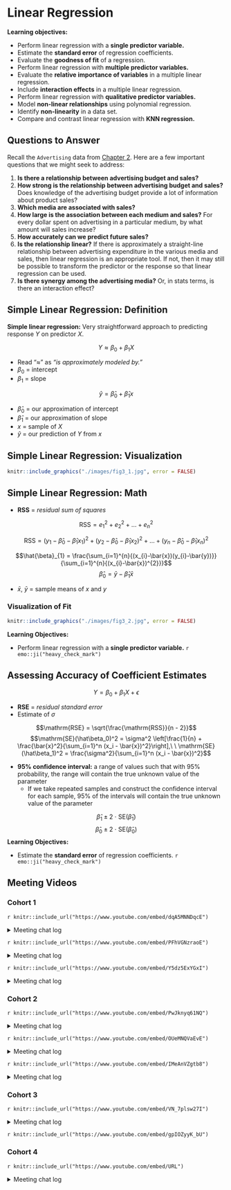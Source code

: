# Linear Regression {#linear}

**Learning objectives:**

- Perform linear regression with a **single predictor variable.**
- Estimate the **standard error** of regression coefficients.
- Evaluate the **goodness of fit** of a regression.
- Perform linear regression with **multiple predictor variables.**
- Evaluate the **relative importance of variables** in a multiple linear regression.
- Include **interaction effects** in a multiple linear regression.
- Perform linear regression with **qualitative predictor variables.**
- Model **non-linear relationships** using polynomial regression.
- Identify **non-linearity** in a data set.
- Compare and contrast linear regression with **KNN regression.**

## Questions to Answer

Recall the `Advertising` data from [Chapter 2](#learning). Here are a few important questions that we might seek to address:

1. **Is there a relationship between advertising budget and sales?**
2. **How strong is the relationship between advertising budget and sales?** Does knowledge of the advertising budget provide a lot of information about product sales?
3. **Which media are associated with sales?**
4. **How large is the association between each medium and sales?** For every dollar spent on advertising in a particular medium, by what amount will sales increase? 
5. **How accurately can we predict future sales?**
6. **Is the relationship linear?** If there is approximately a straight-line relationship between advertising expenditure in the various media and sales, then linear regression is an appropriate tool. If not, then it may still be possible to transform the predictor or the response so that linear regression can be used.
7. **Is there synergy among the advertising media?** Or, in stats terms, is there an interaction effect?

## Simple Linear Regression: Definition

**Simple linear regression:** Very straightforward approach to predicting response $Y$ on predictor $X$.

$$Y \approx \beta_{0} + \beta_{1}X$$

- Read "$\approx$" as *"is approximately modeled by."*
- $\beta_{0}$ = intercept
- $\beta_{1}$ = slope

$$\hat{y} = \hat{\beta}_{0} + \hat{\beta}_{1}x$$

- $\hat{\beta}_{0}$ = our approximation of intercept
- $\hat{\beta}_{1}$ = our approximation of slope
- $x$ = sample of $X$
- $\hat{y}$ = our prediction of $Y$ from $x$

## Simple Linear Regression: Visualization

```r

knitr::include_graphics("./images/fig3_1.jpg", error = FALSE)
```

## Simple Linear Regression: Math

- **RSS** = *residual sum of squares*

$$\mathrm{RSS} = e^{2}_{1} + e^{2}_{2} + \ldots + e^{2}_{n}$$

$$\mathrm{RSS} = (y_{1} - \hat{\beta}_{0} - \hat{\beta}_{1}x_{1})^{2} + (y_{2} - \hat{\beta}_{0} - \hat{\beta}_{1}x_{2})^{2} + \ldots + (y_{n} - \hat{\beta}_{0} - \hat{\beta}_{1}x_{n})^{2}$$

$$\hat{\beta}_{1} = \frac{\sum_{i=1}^{n}{(x_{i}-\bar{x})(y_{i}-\bar{y})}}{\sum_{i=1}^{n}{(x_{i}-\bar{x})^{2}}}$$
$$\hat{\beta}_{0} = \bar{y} - \hat{\beta}_{1}\bar{x}$$

- $\bar{x}$, $\bar{y}$ = sample means of $x$ and $y$

### Visualization of Fit

```r

knitr::include_graphics("./images/fig3_2.jpg", error = FALSE)
```

**Learning Objectives:**

- Perform linear regression with a **single predictor variable.** `r emo::ji("heavy_check_mark")`

## Assessing Accuracy of Coefficient Estimates

$$Y = \beta_{0} + \beta_{1}X + \epsilon$$

- **RSE** = *residual standard error*
- Estimate of $\sigma$

$$\mathrm{RSE} = \sqrt{\frac{\mathrm{RSS}}{n - 2}}$$
$$\mathrm{SE}(\hat\beta_0)^2 = \sigma^2 \left[\frac{1}{n} + \frac{\bar{x}^2}{\sum_{i=1}^n (x_i - \bar{x})^2}\right],\ \ \mathrm{SE}(\hat\beta_1)^2 = \frac{\sigma^2}{\sum_{i=1}^n (x_i - \bar{x})^2}$$

- **95% confidence interval:** a range of values such that with 95% probability, the range will contain the true unknown value of the parameter
  - If we take repeated samples and construct the confidence interval for each sample, 95% of the intervals will contain the true unknown value of the parameter

$$\hat\beta_1 \pm 2\ \cdot \ \mathrm{SE}(\hat\beta_1)$$
$$\hat\beta_0 \pm 2\ \cdot \ \mathrm{SE}(\hat\beta_0)$$
**Learning Objectives:**

- Estimate the **standard error** of regression coefficients. `r emo::ji("heavy_check_mark")`


## Meeting Videos

### Cohort 1

`r knitr::include_url("https://www.youtube.com/embed/dqA5MNNDqcE")`

<details>
<summary> Meeting chat log </summary>

```
00:07:48	A. S. Ghatpande:	Good morning
00:07:56	Daniel Lupercio:	Good morning everyone!
00:08:56	Kim Martin:	👋😁
00:10:32	Kim Martin:	If linear regression had a motto: "I contain multitudes!"
00:11:06	Raymond Balise:	+1 @Kim
00:15:43	Gianluca Pegoraro:	Is the “approximately modeled by” sign due to the existence of the irreducible error + reducible error?
00:15:45	Kim Martin:	Notation can be a surprisingly large barrier... and not hard to get over, when handled head-on.
00:16:18	Kim Martin:	@Gianluca I think the irreducible error is a given - even the 'true' function will suffer from irreducible error.
00:16:53	Gianluca Pegoraro:	Thanks everyone for the answer
00:16:56	Kim Martin:	God plays dice? ;)
00:18:08	Ryan Metcalf:	For the team, has anyone ever created the plot in Figure 3.1? The same that Jon is sharing?
00:18:10	Kim Martin:	Anyone know if there are any spaced repetition (eg AnkiDroid) cards for ISLR2 terms?
00:18:31	Kim Martin:	If not, should we create them?
00:18:59	Raymond Balise:	there is a package for that :)
00:19:07	Raymond Balise:	no idea what it is but there is one
00:19:39	Raymond Balise:	@ryan yep I have it somewhere
00:19:53	Raymond Balise:	will share it in the channel
00:20:21	collinberke:	I also have some resources as well, @Ryan Metcalf.
00:21:38	Kim Martin:	RSS seems worded strangely: wouldn't it make more sense to call it "sum of residual squares"?
00:22:01	Daniel Lupercio:	Some partial derivatives are used to find the minimization
00:22:05	jonathan.bratt:	Yeah, I think “SRS” or “SSR” would be easier to remember. :)
00:23:55	Kim Martin:	I think this might be a good walkthrough of the proof, if my notes are correct: https://www.khanacademy.org/math/statistics-probability/describing-relationships-quantitative-data/more-on-regression/v/proof-part-4-minimizing-squared-error-to-regression-line
00:28:12	Kaustav Sen:	is there any particular reason for doing (n-2) instead of n in the RSE formula?
00:28:34	jonathan.bratt:	something something degrees of freedom
00:28:38	Rahul T:	Might be related to Degree of freedom?
00:28:54	Rahul T:	We are estimating 2 beta params
00:29:22	Rahul T:	My guess not sure
00:29:33	Kaustav Sen:	ah.. makes sense.  thanks!
00:30:23	August:	I'm happy to read on
00:30:23	Kim Martin:	I'm struggling to keep up - life getting in the way... wouldn't say no to a go slow
00:30:53	Kim Martin:	What is more important: speed or solidity ;)
00:31:08	Raymond Balise:	I like your presentation would rather wait
00:31:57	A. S. Ghatpande:	sounds good, thanks
```
</details>

`r knitr::include_url("https://www.youtube.com/embed/PFhVGNzraoE")`

<details>
<summary> Meeting chat log </summary>

```
00:09:43	jonathan.bratt:	Is that Curious George as the Joker?
00:12:15	Kim Martin:	👋😁
00:13:58	Kim Martin:	Time to grab a coffee still?
00:14:08	SriRam:	Hi All, I missed the last class, may I know where we stopped the last time
00:14:50	Kim Martin:	Signup https://docs.google.com/spreadsheets/d/1_pIPi68R_FwpzK_uMCRSKen9gdQLBx4sN3uifL-g_Nw/edit?usp=sharing
00:27:20	Raymond Balise:	what was pluck() function?  why use it instead of pull()
00:28:01	SriRam:	May be revisit your code, I think values in the book are incorrect ? I may be wrong
00:31:35	SriRam:	Eq 3.14 vs table 3.1, I don’t get the same values
00:37:39	Keuntae Kim:	7.0325/0.4578 = 15.36...
00:38:16	Keuntae Kim:	The null hypothesis in this case is that the coefficient estimate is zero, which is not our expectation.
00:39:42	Keuntae Kim:	Ha - H0 / SE = t-value
00:46:59	Jon Harmon (jonthegeek):	"Akaike information criterion"
00:47:29	Jon Harmon (jonthegeek):	I was hoping to hear someone pronounce that 🙃
00:48:23	SriRam:	Thank you Kim, its the second value that seems incorrect 0.0475/0.0027
00:50:20	Rahul T:	Also allows to invert X’X
00:50:43	Rahul T:	I thought that was one of the reason
00:57:25	jonathan.bratt:	Who can say “heteroscedasticity” fast?
00:59:03	Kim Martin:	(good drinking game material, that)
00:59:39	Raymond Balise:	+1 Kim
01:00:58	Keuntae Kim:	The book does not mention about rule of thumbs for the VIF to evaluate the multicollinearity in the regression. What about your field?
01:02:04	Keuntae Kim:	Rule of thumbs for VIF to test collinearity when you create a linear regression model?
01:03:45	Raymond Balise:	I usually look in a SAS book at the office with a real formula…. but I think 5 is where you worry
01:04:35	Raymond Balise:	van Belle has a book on statistical rules of thumb that is another place to look
01:04:42	Keuntae Kim:	Someone says 2.5 or 3 and others also says 10.
01:05:00	Raymond Balise:	10 is a for sure you have a prolem
01:05:13	Keuntae Kim:	Got it.
01:05:24	Federica Gazzelloni:	can you share the github thing?
01:05:44	Raymond Balise:	If I see something over 5 I will drop variables and see how much the betas shift around
01:08:45	A. S. Ghatpande:	thanks August
```
</details>

`r knitr::include_url("https://www.youtube.com/embed/Y5dz5ExYGxI")`

<details>
<summary> Meeting chat log </summary>

```
00:04:59	Kim Martin:	👋😁
00:05:12	Mei Ling Soh:	Hihi!
00:21:08	August:	python plots work the saem way
00:21:13	August:	^same
00:21:14	Laura Rose:	yes
00:23:21	Laura Rose:	i agree
00:23:26	Daniel Lupercio:	Spot on
00:24:23	Federica Gazzelloni:	tidymodels
00:36:16	David Severski:	FYI, in zoom you can now share multiple apps at once by shift clicking on the window inside the share tray. 🙂
00:41:49	Mei Ling Soh:	I'm not following the tidymodels. Is there any introductory kind books for me to read on?
00:42:19	SriRam:	https://www.tidymodels.org/learn/
00:42:26	David Severski:	As a tidymodels convert, the real power comes when you are doing lots of different model types with different specifications and/or want to do tuning in a model-implementation independent fashion.
00:43:22	A. S. Ghatpande:	ISLR is much heavier lift than tidymodels
00:44:38	SriRam:	I prefer tidy style as it allows dplyr with it, I find dplyr easy to handle data
00:46:46	Federica Gazzelloni:	is there any difference in fitting interaction terms between classical model and tidymodels?
00:49:39	Daniel Lupercio:	The interaction being that the variables are multiplied?
00:49:50	SriRam:	I am getting a feeling that this (tidy) steps is like ggplot, adding layers to core model
00:50:13	Ryan Metcalf:	@SriRam, I would agree!
00:50:44	David Severski:	I’ve never found a complete reference to all the special operators within R model formulas… Anyone got one? Interaction, I(), power, multiplicity, etc...
00:50:59	Jon Harmon (jonthegeek):	step_interact(terms = ~ body_mass_g:starts_with("species"))
00:53:32	Federica Gazzelloni:	in general the use of step_interact is with all predictors, but in particular case you might need to choose just one or two predictors
00:54:31	SriRam:	I was also confused with the colon :  and the word “step”, I thought, this was stepwise regression with all predictors
00:55:19	Mei Ling Soh:	Me too. I was thinking about the stepwise regression
00:56:40	Daniel Lupercio:	Execersie 10 seems like a good start
01:02:02	SriRam:	parsnip is by max ? So if I wish, I can do these exercises using parsnip ? I believe there is also a book by max….. predictive models something???
01:05:52	David Severski:	Parsnip is part of the overall tidymodels ecosystem, but Max and the team. The tidymodels books and learning references earlier in the chat cover parsnip.
01:07:34	David Severski:	Oh dear, I never got the caret -> parsnip transition. Total Dad joke. 😛
01:07:57	SriRam:	😀
01:07:58	jonathan.bratt:	Yeah, it’s painfully clever :)
01:08:06	Laura Rose:	yeah i didn't get that either. good dad joke tho
01:08:34	David Severski:	There are three problems in computer science. Naming things and counting. ;)
01:08:39	SriRam:	So what is the latest, so I train myself in that :(
01:09:29	David Severski:	Tidymodels: parsnip + recipes + tuning + …
01:09:42	David Severski:	tidyverse: dplyr + ggplot + forcats + …
01:10:15	David Severski:	Both have metapackages that load the commonly used bits: library(tidymodels) and or library(tidyverse)
01:10:30	SriRam:	So my caret book becomes a paper weight ? :( :(
01:10:47	David Severski:	Caret is still supported, but will no longer get new features.
01:10:56	SriRam:	Oke
01:11:24	Federica Gazzelloni:	it depends if you need to set different parameters to your model, otherwise that is still to use
01:13:20	SriRam:	Time to catch up on chapters !!
01:13:47	Kim Martin:	😐
01:14:01	Federica Gazzelloni:	thanks
```
</details>

### Cohort 2

`r knitr::include_url("https://www.youtube.com/embed/PwJknyq61NQ")`

<details>
<summary> Meeting chat log </summary>
```
00:54:05	Ricardo Serrano:	https://github.com/rserran/melbourne_housing_kaggle
01:12:29	Michael Haugen:	So what do you do instead of p values?
```
</details>

`r knitr::include_url("https://www.youtube.com/embed/OUeMNQVaEvE")`

<details>
<summary> Meeting chat log </summary>
```
00:15:30	Ricardo Serrano:	https://github.com/rserran/melbourne_housing_kaggle
00:26:23	Jim Gruman:	😃 cool - TIL about `ggpubr` - thanks
00:32:04	jlsmith3:	Very cool!
01:03:46	Jim Gruman:	sounds great. thank you Ricardo!
01:06:45	Michael Haugen:	https://docs.google.com/spreadsheets/d/1bqZ5EO_ilCDsCuSr5N0MRJqGFj-Sy0fVRrt5Mw21p48/edit#gid=0
01:06:48	Michael Haugen:	Sign up
01:06:57	jlsmith3:	Thanks for the link!
```
</details>

`r knitr::include_url("https://www.youtube.com/embed/IMeAnVZgtb8")`

<details>
<summary> Meeting chat log </summary>
```
00:24:30	Ricardo Serrano:	https://github.com/rserran/melbourne_housing_kaggle
00:24:39	Federica Gazzelloni:	thanks
00:59:01	Jim Gruman:	tidy(x, conf.int = FALSE, conf.level = 0.95, exponentiate = FALSE, ...)  the exponentiate = TRUE will back out of the log to give just the odds
00:59:04	Anna-Leigh Brown:	https://www.wolframalpha.com/input/?i=logistic+function
01:06:46	Jim Gruman:	I will always question the glm breakpoint of 0.5, A good discussion for offline of a means of adjustment here: https://towardsdatascience.com/bank-customer-churn-with-tidymodels-part-2-decision-threshold-analysis-c658845ef1f
01:07:22	Jim Gruman:	thank you Michael !
01:09:39	jlsmith3:	Thank you, Michael!
01:09:44	Ricardo Serrano:	Thanks, Michael!
```
</details>

### Cohort 3

`r knitr::include_url("https://www.youtube.com/embed/VN_7plsw27I")`

<details>
<summary> Meeting chat log </summary>

```
00:12:38	Rose Hartman:	I think the edx videos are recorded by the authors, right?
00:12:39	Rahul:	https://www.youtube.com/playlist?list=PLOg0ngHtcqbPTlZzRHA2ocQZqB1D_qZ5V
00:50:26	Mei Ling Soh:	https://onmee.github.io/ISLR-Solutions/
01:02:13	Rose Hartman:	Yeah, this was great! Thanks!
```
</details>

`r knitr::include_url("https://www.youtube.com/embed/gpIOZyyK_bU")`

### Cohort 4

`r knitr::include_url("https://www.youtube.com/embed/URL")`

<details>
<summary> Meeting chat log </summary>

```
ADD LOG HERE
```
</details>
